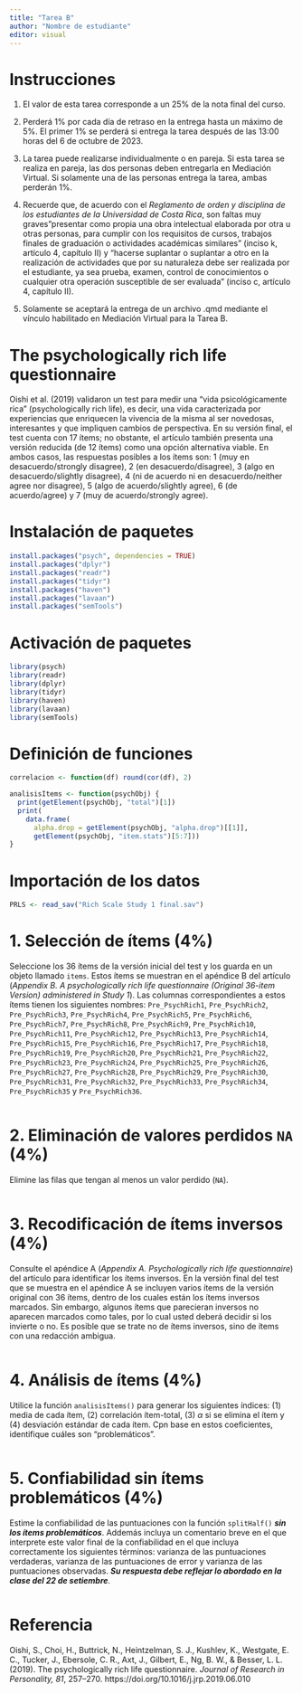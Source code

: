 ---
title: "Tarea B"
author: "Nombre de estudiante"
editor: visual
---

# Instrucciones

1.  El valor de esta tarea corresponde a un 25% de la nota final del curso.

2.  Perderá 1% por cada día de retraso en la entrega hasta un máximo de 5%. El primer 1% se perderá si entrega la tarea después de las 13:00 horas del 6 de octubre de 2023.

3.  La tarea puede realizarse individualmente o en pareja. Si esta tarea se realiza en pareja, las dos personas deben entregarla en Mediación Virtual. Si solamente una de las personas entrega la tarea, ambas perderán 1%.

4.  Recuerde que, de acuerdo con el *Reglamento de orden y disciplina de los estudiantes de la Universidad de Costa Rica*, son faltas muy graves"presentar como propia una obra intelectual elaborada por otra u otras personas, para cumplir con los requisitos de cursos, trabajos finales de graduación o actividades académicas similares" (inciso k, artículo 4, capítulo II) y "hacerse suplantar o suplantar a otro en la realización de actividades que por su naturaleza debe ser realizada por el estudiante, ya sea prueba, examen, control de conocimientos o cualquier otra operación susceptible de ser evaluada" (inciso c, artículo 4, capítulo II).

5.  Solamente se aceptará la entrega de un archivo .qmd mediante el vínculo habilitado en Mediación Virtual para la Tarea B.

# The psychologically rich life questionnaire

Oishi et al. (2019) validaron un test para medir una "vida psicológicamente rica" (psychologically rich life), es decir, una vida caracterizada por experiencias que enriquecen la vivencia de la misma al ser novedosas, interesantes y que impliquen cambios de perspectiva. En su versión final, el test cuenta con 17 ítems; no obstante, el artículo también presenta una versión reducida (de 12 ítems) como una opción alternativa viable. En ambos casos, las respuestas posibles a los ítems son: 1 (muy en desacuerdo/strongly disagree), 2 (en desacuerdo/disagree), 3 (algo en desacuerdo/slightly disagree), 4 (ni de acuerdo ni en desacuerdo/neither agree nor disagree), 5 (algo de acuerdo/slightly agree), 6 (de acuerdo/agree) y 7 (muy de acuerdo/strongly agree).

# Instalación de paquetes

```{r, eval=FALSE}

install.packages("psych", dependencies = TRUE)
install.packages("dplyr")
install.packages("readr")
install.packages("tidyr")
install.packages("haven")
install.packages("lavaan")
install.packages("semTools")
```

# Activación de paquetes

```{r}

library(psych)
library(readr)
library(dplyr)
library(tidyr)
library(haven)
library(lavaan)
library(semTools)
```

# Definición de funciones

```{r}

correlacion <- function(df) round(cor(df), 2)

analisisItems <- function(psychObj) {
  print(getElement(psychObj, "total")[1])
  print(
    data.frame(
      alpha.drop = getElement(psychObj, "alpha.drop")[[1]],
      getElement(psychObj, "item.stats")[5:7]))
}
```

# Importación de los datos

```{r}

PRLS <- read_sav("Rich Scale Study 1 final.sav")
```

# 1. Selección de ítems (4%)

Seleccione los 36 ítems de la versión inicial del test y los guarda en un objeto llamado `items`. Estos ítems se muestran en el apéndice B del artículo (*Appendix B. A psychologically rich life questionnaire (Original 36-item Version) administered in Study 1*). Las columnas correspondientes a estos ítems tienen los siguientes nombres: `Pre_PsychRich1`, `Pre_PsychRich2`, `Pre_PsychRich3`, `Pre_PsychRich4`, `Pre_PsychRich5`, `Pre_PsychRich6`, `Pre_PsychRich7`, `Pre_PsychRich8`, `Pre_PsychRich9`, `Pre_PsychRich10`, `Pre_PsychRich11`, `Pre_PsychRich12`, `Pre_PsychRich13`, `Pre_PsychRich14`, `Pre_PsychRich15`, `Pre_PsychRich16`, `Pre_PsychRich17`, `Pre_PsychRich18`, `Pre_PsychRich19`, `Pre_PsychRich20`, `Pre_PsychRich21`, `Pre_PsychRich22`, `Pre_PsychRich23`, `Pre_PsychRich24`, `Pre_PsychRich25`, `Pre_PsychRich26`, `Pre_PsychRich27`, `Pre_PsychRich28`, `Pre_PsychRich29`, `Pre_PsychRich30`, `Pre_PsychRich31`, `Pre_PsychRich32`, `Pre_PsychRich33`, `Pre_PsychRich34`, `Pre_PsychRich35` y `Pre_PsychRich36`.

```{r}


```

# 2. Eliminación de valores perdidos `NA` (4%)

Elimine las filas que tengan al menos un valor perdido (`NA`).

```{r}


```

# 3. Recodificación de ítems inversos (4%)

Consulte el apéndice A (*Appendix A. Psychologically rich life questionnaire*) del artículo para identificar los ítems inversos. En la versión final del test que se muestra en el apéndice A se incluyen varios ítems de la versión original con 36 ítems, dentro de los cuales están los ítems inversos marcados. Sin embargo, algunos ítems que parecieran inversos no aparecen marcados como tales, por lo cual usted deberá decidir si los invierte o no. Es posible que se trate no de ítems inversos, sino de ítems con una redacción ambigua.

```{r}


```

# 4. Análisis de ítems (4%)

Utilice la función `analisisItems()` para generar los siguientes índices: (1) media de cada ítem, (2) correlación ítem-total, (3) $\alpha$ si se elimina el ítem y (4) desviación estándar de cada ítem. Cpn base en estos coeficientes, identifique cuáles son "problemáticos".

```{r}


```

# 5. Confiabilidad sin ítems problemáticos (4%)

Estime la confiabilidad de las puntuaciones con la función `splitHalf()` ***sin los ítems problemáticos***. Addemás incluya un comentario breve en el que interprete este valor final de la confiabilidad en el que incluya correctamente los siguientes términos: varianza de las puntuaciones verdaderas, varianza de las puntuaciones de error y varianza de las puntuaciones observadas. ***Su respuesta debe reflejar lo abordado en la clase del 22 de setiembre***.

```{r}


```

# Referencia

Oishi, S., Choi, H., Buttrick, N., Heintzelman, S. J., Kushlev, K., Westgate, E. C., Tucker, J., Ebersole, C. R., Axt, J., Gilbert, E., Ng, B. W., & Besser, L. L. (2019). The psychologically rich life questionnaire. *Journal of Research in Personality, 81*, 257--270. https://doi.org/10.1016/j.jrp.2019.06.010
